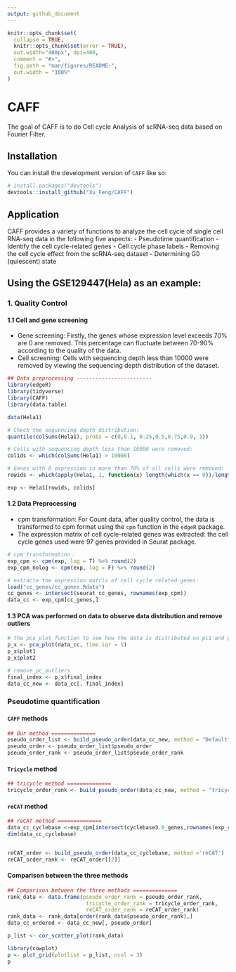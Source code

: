 ```yaml
---
output: github_document
---
```


<!-- README.md is generated from README.Rmd. Please edit that file -->

```r
knitr::opts_chunk$set(
  collapse = TRUE,
  knitr::opts_chunk$set(error = TRUE),
  out.width="400px", dpi=400,
  comment = "#>",
  fig.path = "man/figures/README-",
  out.width = "100%"
)
```

# CAFF

<!-- badges: start -->
<!-- badges: end -->

The goal of CAFF is to do Cell cycle Analysis of scRNA-seq data based on Fourier Filter.

## Installation

You can install the development version of `CAFF` like so:

``` r
# install.packages("devtools")
devtools::install_github("Xu_Feng/CAFF")
```

## Application
CAFF provides a variety of functions to analyze the cell cycle of single cell RNA-seq data in the following five aspects:
- Pseudotime quantification
- Identify the cell cycle-related genes
- Cell cycle phase labels
- Removing the cell cycle effect from the scRNA-seq dataset
- Determining G0 (quiescent) state

## Using the GSE129447(Hela) as an example:
### 1. Quality Control
#### 1.1 Cell and gene screening
- Gene screening: Firstly, the genes whose expression level exceeds 70% are 0 are removed. This percentage can fluctuate between 70-90% according to the quality of the data.
- Cell screening: Cells with sequencing depth less than 10000 were removed by viewing the sequencing depth distribution of the dataset.

```r
## Data preprocessing ------------------------
library(edgeR)
library(tidyverse)
library(CAFF)
library(data.table)

data(Hela1)

# Check the sequencing depth distribution:
quantile(colSums(Hela1), probs = c(0,0.1, 0.25,0.5,0.75,0.9, 1))

# Cells with sequencing depth less than 10000 were removed:
colids <- which(colSums(Hela1) > 10000)

# Genes with 0 expression in more than 70% of all cells were removed:
rowids <- which(apply(Hela1, 1, function(x) length(which(x == 0))/length(x) <= 0.7))

exp <- Hela1[rowids, colids]

```

#### 1.2 Data Preprocessing
- cpm transformation: For Count data, after quality control, the data is transformed to cpm format using the `cpm` function in the `edgeR` package.
- The expression matrix of cell cycle-related genes was extracted: the cell cycle genes used were 97 genes provided in Seurat package.

```r
# cpm transformation：
exp_cpm <- cpm(exp, log = T) %>% round(2)
exp_cpm_nolog <- cpm(exp, log = F) %>% round(2)

# extracte the expression matrix of cell cycle related genes:
load("cc_genes/cc_genes.Rdata")
cc_genes <- intersect(seurat_cc_genes, rownames(exp_cpm))
data_cc <- exp_cpm[cc_genes,]
```

#### 1.3 PCA was performed on data to observe data distribution and remove outliers

```r
# the pca_plot function to see how the data is distributed on pc1 and pc2:
p_x <- pca_plot(data_cc, time.iqr = 1)
p_x$plot1
p_x$plot2

# remove_pc_outliers
final_index <- p_x$final_index
data_cc_new <- data_cc[, final_index]
```

### Pseudotime quantification
#### `CAFF` methods
```r
## Our method ==============
pseudo_order_list <- build_pseudo_order(data_cc_new, method = "Default")
pseudo_order <- pseudo_order_list$pseudo_order
pseudo_order_rank <- pseudo_order_list$pseudo_order_rank
```

#### `Tricycle` method
```r
## tricycle method ==============
tricycle_order_rank <- build_pseudo_order(data_cc_new, method = "tricycle")
```

#### `reCAT` method
```r
## reCAT method ==============
data_cc_cyclebase <-exp_cpm[intersect(cyclebase3.0_genes,rownames(exp_cpm)),intersect(colnames(data_cc_new),colnames(exp_cpm))]
dim(data_cc_cyclebase)


reCAT_order <- build_pseudo_order(data_cc_cyclebase, method ='reCAT')
reCAT_order_rank <- reCAT_order[[2]]
```

#### Comparison between the three methods
```r
## Comparison between the three methods ==============
rank_data <- data.frame(pseudo_order_rank = pseudo_order_rank,
                         tricycle_order_rank = tricycle_order_rank,
                         reCAT_order_rank = reCAT_order_rank)
rank_data <- rank_data[order(rank_data$pseudo_order_rank),]
data_cc_ordered <- data_cc_new[, pseudo_order]

p_list <- cor_scatter_plot(rank_data)

library(cowplot)
p <- plot_grid(plotlist = p_list, ncol = 3)
p

```





